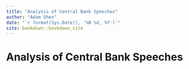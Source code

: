 ```yaml
---
title: "Analysis of Central Bank Speeches"
author: "Adam Shen"
date: "`r format(Sys.Date(), '%B %d, %Y')`"
site: bookdown::bookdown_site
---
```


# Analysis of Central Bank Speeches {.unnumbered}
